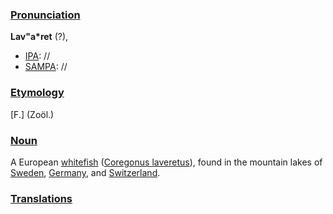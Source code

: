 ===[[Pronunciation]]===
'''Lav"a*ret''' (?),
*[[IPA]]: //
*[[SAMPA]]: //
===[[Etymology]]===
[F.] (Zoöl.)
===[[Noun]]===
A European [[whitefish]] ([[Coregonus laveretus]]), found in the mountain lakes of [[Sweden]], [[Germany]], and [[Switzerland]].
===[[Translations]]===